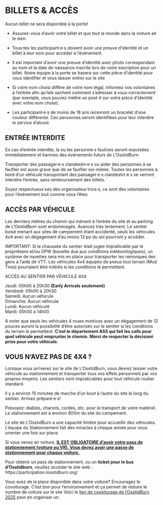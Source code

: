 # BILLETS & ACCÈS {-}

Aucun billet ne sera disponible à la porte!

* Assurez-vous d’avoir votre billet et que tout le monde dans la voiture ait le sien. 

* Tous·tes les participant·e·s doivent avoir une preuve d’identité et un billet à leur nom pour accéder à l’événement.

* Il est important d’avoir une preuve d’identité avec photo correspondant au nom et la date de naissance inscrite lors de votre inscription pour un billet. Notre équipe à la porte se basera sur cette pièce d’identité pour vous identifier et vous laisser entrer sur le site

* Si votre nom choisi diffère de votre nom légal, informez nos volontaires à l’entrée afin qu’iels sachent comment s'adresser à vous correctement (par exemple, vous pouvez mettre un post-it sur votre pièce d’identité avec votre nom choisi).

* Les participant·e·s de moins de 18 ans recevront un bracelet d’une couleur différente. Ces personnes seront identifiées pour leur interdire le service d'alcool.

<h2><span> ENTRÉE INTERDITE </span></h2> 

En cas d’entrée interdite, la ou les personne·s fautives seront expulsées immédiatement et bannies des événements futurs de L’OsstidBurn.  

Transporter des passager·e·s clandestin·e·s ou aider des personnes à se faufiler est aussi grave que de se faufiler soi-même. Toutes les personnes à bord d’un véhicule transportant des passager·e·s clandestin·e·s  se verront interdire l’entrée, sans remboursement des billets.  `

Soyez respectueux·ses des organisateur·trice·s, ce sont des volontaires pour l’événement tout comme vous l’êtes.

<h2><span> ACCÈS PAR VÉHICULE </span></h2> 

Les derniers mètres du chemin qui mènent à l'entrée du site et au parking de L’OsstidBurn sont endommagés. Avancez très lentement. 
Le sentier boisé menant aux sites de campement étant accidenté, seuls les véhicules 4x4 avec un dégagement d’au moins 12 po du sol pourront y accéder. 

IMPORTANT: Si la chaussée du sentier était jugée impraticable par le propriétaire et/ou DPW (bouette due aux conditions météorologiques), un système de navettes sera mis en place pour transporter les remorques des gens à l'aide de VTT. Les véhicules 4x4 équipés de pneus tout terrain (Mud Tires) pourraient être tolérés si les conditions le permettent.


ACCÈS AU SENTIER PAR VÉHICULE 4X4 

Jeudi: 05h00 à 20h30 **(Early Arrivals seulement)** \
Vendredi: 05h00 à 20h30 \
Samedi: Aucun véhicule \
Dimanche: Aucun véhicule \
Lundi: Aucun véhicule \
Mardi: 05h00 à 14h00 \

À noter que seuls les véhicules 4 roues motrices avec un dégagement de 12 pouces auront la possibilité d'être autorisés sur le sentier si les conditions du terrain le permettent. **C'est le département ASS qui fait les calls pour quel véhicule peut emprunter le chemin. Merci de respecter la décisioni prise pour votre véhicule.**

<h2><span> VOUS N’AVEZ PAS DE 4X4 ?  </span></h2> 

Lorsque vous arriverez sur le site de L’OsstidBurn, vous devrez laisser votre véhicule au stationnement et transporter tous vos effets personnels par vos propres moyens. Les sentiers sont impraticables pour tout véhicule routier standard.
 
Il y a environ 15 minutes de marche d’un bout à l’autre du site le long du sentier. Arrivez préparé·e·s!
 
Prévoyez: diables, chariots, cordes, etc. pour  le transport de votre matériel. Le stationnement est à environ 800m du site du campement. 


Le site de L'OsstidBurn a une capacité limitée pour accueillir des véhicules. L'équipe du Stationnement fait des miracles à chaque année pour vous orienter une fois sur place.

Si vous venez en voiture,  <span style="text-decoration:underline">**IL EST OBLIGATOIRE d'avoir votre pass de stationnement (voiture ou VR). Vous devez avoir une passe de stationnement pour chaque voiture.**</span>

Pour obtenir un pass de stationnement, ou un **ticket pour le bus d'Osstidburn**, veuillez accéder le site web : https://participation.losstidburn.org/

Vous avez de la place disponible dans votre voiture? Encouragez le covoiturage.
C’est bon pour l’environnement et ça permet de réduire le nombre de voiture sur le site 
Voici le [lien de covoiturage de l'OsstidBurn 2025](https://www.groupcarpool.com/t/25kbzo) pour en organiser un. 
 


